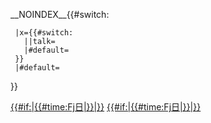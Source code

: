 __NOINDEX__{{ambox
| type  = move
| image = [[File:Edit-copy purple-wikis.svg|42px]]
| issue  = 此條目因为类似[[原始文献]]已被提请移動到[[维基文库]]。請前往“{{VfdLink|date={{{date|}}}}}”討論以協助達成共識。
|fix = 請參考[[維基百科:刪除指導|刪除指導]]以獲取更多資料。
|style=background-color:#FFFBFB;
| all   = 拒绝当选首页新条目推荐栏目的条目
}}<includeonly>{{#switch:{{{category|x}}}
  |x={{#switch:{{lc:{{NAMESPACE}}}}
    ||talk=[[Category:条目删除候选|{{#if:{{{date|}}}|{{#time:Fj日|{{{date|}}}}}|{{PAGENAME}}}}]][[Category:移动到维基文库候选|{{#if:{{{date|}}}|{{#time:Fj日|{{{date|}}}}}|{{PAGENAME}}}}]]
    |#default=
  }}
  |#default=
}}</includeonly><noinclude>{{Documentation}}</noinclude>